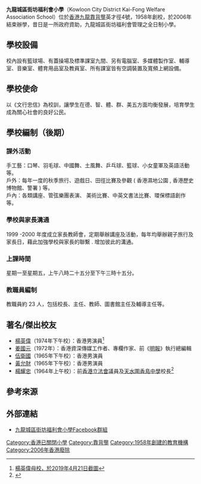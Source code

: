 {{Infobox School
| name = 九龍城區街坊福利會小學
| other_name = Kowloon City District Kai-Fong Welfare Association School
| image = 
| established = 1958年
| type = 政府資助
| district = [[九龍城區|九龍城區]]
| address = [[香港|香港]][[九龍|九龍]][[靠背壟|靠背壟]]英才徑4號
}}

'''九龍城區街坊福利會小學'''（Kowloon City District Kai-Fong Welfare Association School）位於[[香港|香港]][[九龍|九龍]][[靠背壟|靠背壟]]英才徑4號，1958年創校，於2006年結束辦學，昔日是一所政府資助，九龍城區街坊福利會管理之全日制小學。

==學校設備==
校內設有籃球場、有蓋操場及標準課室九間、另有電腦室、多媒體製作室、輔導室、音樂室、體育用品室及教員室、所有課室皆有空調裝置及寬頻上網設備。

==學校使命==
以《文行忠信》為校訓，讓學生在德、智、體、群、美五方面均衡發展，培育學生成為關心社會的良好公民。

==學校編制（後期）==
===課外活動===
手工藝：口琴、羽毛球、中國舞、土風舞、乒乓球、籃球、小女童軍及英語活動等。<br />
戶外：每年一度的秋季旅行、遊戲日、田徑比賽及參觀 ( 香港濕地公園 , 香港歷史博物館、警署 ) 等。<br />
戶內：各類講座、管弦樂團表演、 美術比賽、中英文書法比賽、環保標語創作等。

===學校與家長溝通===
1999 -2000 年度成立家長教師會，定期舉辦講座及活動，每年均舉辦親子旅行及家長日，藉此加強學校與家長的聯繫 . 增加彼此的溝通。

===上課時間===
星期一至星期五，上午八時二十五分至下午三時十五分。

===教職員編制===
教職員約 23 人，包括校長、主任、教師、圖書館主任及輔導主任等。

==著名/傑出校友==
* [[楊英偉|楊英偉]]（1974年下午校）：香港男演員<ref name="Samson Yeung's birthdate & alma mater, print screened on 2019-4-21">[https://drive.google.com/file/d/1UfjsK3z40LOD9NvkPehpeZrHsqnoxKin/view?usp=sharing 楊英偉母校，於2019年4月21日截圖]</ref>
* [[姜國元|姜國元]]（1972年）：香港資深傳媒工作者、專欄作家、前《[[明報|明報]]》執行總編輯
* [[伍衛國|伍衛國]]（1965年下午校）：香港男演員
* [[黃允財|黃允財]]（1965年下午校）：香港男演員
* [[楊耀忠|楊耀忠]]（1964年上午校）：前[[香港立法會|香港立法會]]議員及[[天水圍香島中學|天水圍香島中學]]校長<ref>{{cite news |title=九龍城坊會小學 舉行畢業典禮 |url=https://mmis.hkpl.gov.hk/coverpage/-/coverpage/view?_coverpage_WAR_mmisportalportlet_hsf=%E7%95%A2%E6%A5%AD%E5%85%B8%E7%A6%AE&p_r_p_-1078056564_c=QF757YsWv5%2BakvA8rFW5Em8%2BguUsl4LA&_coverpage_WAR_mmisportalportlet_o=497&_coverpage_WAR_mmisportalportlet_actual_q=%28%20verbatim_dc.collection%3A%28%22Old%5C%20HK%5C%20Newspapers%22%29%20%29%20AND+%28%20%28%20allTermsMandatory%3A%28true%29%20OR+all_dc.title%3A%28%E7%95%A2%E6%A5%AD%E5%85%B8%E7%A6%AE%29%20OR+all_dc.creator%3A%28%E7%95%A2%E6%A5%AD%E5%85%B8%E7%A6%AE%29%20OR+all_dc.contributor%3A%28%E7%95%A2%E6%A5%AD%E5%85%B8%E7%A6%AE%29%20OR+all_dc.subject%3A%28%E7%95%A2%E6%A5%AD%E5%85%B8%E7%A6%AE%29%20OR+fulltext%3A%28%E7%95%A2%E6%A5%AD%E5%85%B8%E7%A6%AE%29%20OR+all_dc.description%3A%28%E7%95%A2%E6%A5%AD%E5%85%B8%E7%A6%AE%29%20%29%20%29&_coverpage_WAR_mmisportalportlet_sort_field=dc.publicationdate_bsort&_coverpage_WAR_mmisportalportlet_sort_order=desc&_coverpage_WAR_mmisportalportlet_filter=dc.publicationdate_dt%3A%5B1960-01-01T00%3A00%3A00Z+TO+1969-12-31T15%3A59%3A59Z%5D |page=14 |language= |publisher=華僑日報 | date=1964-11-13 |accessdate=2022-04-02 |quote= }}</ref>

==參考來源==
{{reflist}}

==外部連結==
*[http://www.facebook.com/group.php?v=wall&viewas=0&gid=17379965779 九龍城區街坊福利會小學Facebook群組]


[[Category:香港已關閉小學|Category:香港已關閉小學]]
[[Category:靠背壟|Category:靠背壟]]
[[Category:1958年創建的教育機構|Category:1958年創建的教育機構]]
[[Category:2006年香港廢除|Category:2006年香港廢除]]